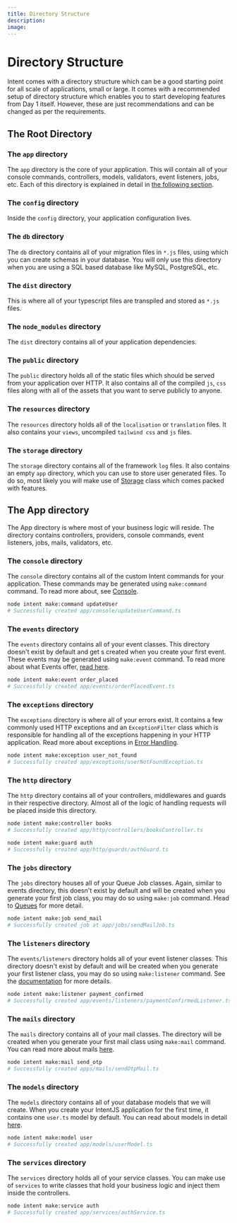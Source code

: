 ```yaml
---
title: Directory Structure
description:
image:
---
```


# Directory Structure

Intent comes with a directory structure which can be a good starting point for all scale of applications, small or large. It comes with a recommended setup of directory structure which enables you to start developing features from Day 1 itself. However, these are just recommendations and can be changed as per the requirements.

## The Root Directory

### The `app` directory

The `app` directory is the core of your application. This will contain all of your console commands, controllers, models, validators, event listeners, jobs, etc. Each of this directory is explained in detail in [the following section](directory-structure.md#src-directory).

### The `config` directory

Inside the `config` directory, your application configuration lives.

### The `db` directory

The `db` directory contains all of your migration files in `*.js` files, using which you can create schemas in your database. You will only use this directory when you are using a SQL based database like MySQL, PostgreSQL, etc.

### The `dist` directory

This is where all of your typescript files are transpiled and stored as `*.js` files.

### The `node_modules` directory

The `dist` directory contains all of your application dependencies.

### The `public` directory

The `public` directory holds all of the static files which should be served from your application over HTTP. It also contains all of the compiled `js`, `css` files along with all of the assets that you want to serve publicly to anyone.

### The `resources` directory

The `resources` directory holds all of the `localisation` or `translation` files. It also contains your `views`, uncompiled `tailwind css` and `js` files.

### The `storage` directory

The `storage` directory contains all of the framework `log` files. It also contains an empty `app` directory, which you can use to store user generated files. To do so, most likely you will make use of [Storage](../advanced/file-storage.md) class which comes packed with features.

## The App directory

The App directory is where most of your business logic will reside. The directory contains controllers, providers, console commands, event listeners, jobs, mails, validators, etc.

### The `console` directory

The `console` directory contains all of the custom Intent commands for your application. These commands may be generated using `make:command` command. To read more about, see [Console](../advanced/console.md).

```bash
node intent make:command updateUser
# Successfully created app/console/updateUserCommand.ts
```

### The `events` directory

The `events` directory contains all of your event classes. This directory doesn't exist by default and get s created when you create your first event. These events may be generated using `make:event` command. To read more about what Events offer, [read here](../advanced/events.md).

```bash
node intent make:event order_placed
# Successfully created app/events/orderPlacedEvent.ts
```

### The `exceptions` directory

The `exceptions` directory is where all of your errors exist. It contains a few commonly used HTTP exceptions and an `ExceptionFilter` class which is responsible for handling all of the exceptions happening in your HTTP application. Read more about exceptions in [Error Handling](../the-basics/error-handling.md).

```bash
node intent make:exception user_not_found
# Successfully created app/exceptions/userNotFoundException.ts
```

### The `http` directory

The `http` directory contains all of your controllers, middlewares and guards in their respective directory. Almost all of the logic of handling requests will be placed inside this directory.

```bash
node intent make:controller books
# Successfully created app/http/controllers/booksController.ts

node intent make:guard auth
# Successfully created app/http/guards/authGuard.ts
```

### The `jobs` directory

The `jobs` directory houses all of your Queue Job classes. Again, similar to events directory, this doesn't exist by default and will be created when you generate your first job class, you may do so using `make:job` command. Head to [Queues](../advanced/queues.md) for more detail.

```bash
node intent make:job send_mail
# Successfully created job at app/jobs/sendMailJob.ts
```

### The `listeners` directory

The `events/listeners` directory holds all of your event listener classes. This directory doesn't exist by default and will be created when you generate your first listener class, you may do so using `make:listener` command. See the [documentation](directory-structure.md#events) for more details.

```bash
node intent make:listener payment_confirmed
# Successfully created app/events/listeners/paymentConfirmedListener.ts
```

### The `mails` directory

The `mails` directory contains all of your mail classes. The directory will be created when you generate your first mail class using `make:mail` command. You can read more about mails [here](../advanced/mailers.md).

```bash
node intent make:mail send_otp
# Successfully created apps/mails/sendOtpMail.ts
```

### The `models` directory

The `models` directory contains all of your database models that we will create. When you create your IntentJS application for the first time, it contains one `user.ts` model by default. You can read about models in detail [here](../database/models.md).

```bash
node intent make:model user
# Successfully created app/models/userModel.ts
```

### The `services` directory

The `services` directory holds all of your service classes. You can make use of `services` to write classes that hold your business logic and inject them inside the controllers.

```bash
node intent make:service auth
# Successfully created app/services/authService.ts
```
